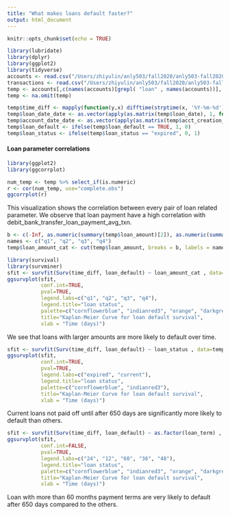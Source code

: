 ```yaml
---
title: "What makes loans default faster?"
output: html_document
---
```


```r
knitr::opts_chunk$set(echo = TRUE)
```

```r
library(lubridate)
library(dplyr)
library(ggplot2)
library(tidyverse)
accounts <- read.csv("/Users/zhiyulin/anly503/fall2020/anly503-fall2020-a5-zlds123/data/accounts_analytical.csv")
transactions <- read.csv("/Users/zhiyulin/anly503/fall2020/anly503-fall2020-a5-zlds123/data/transactions.csv")
temp <- accounts[,c(names(accounts)[grepl( "loan" , names(accounts))], "acct_creation_date")] 
temp <- na.omit(temp)

temp$time_diff <- mapply(function(y,x) difftime(strptime(x, '%Y-%m-%d'), strptime(y, '%Y-%m-%d'), units='days'), temp$acct_creation_date, temp$loan_date)
temp$loan_date_date <- as.vector(apply(as.matrix(temp$loan_date), 1, function(x) strptime(x, "%Y-%m-%d")))
temp$account_date_date <- as.vector(apply(as.matrix(temp$acct_creation_date), 1, function(x) strptime(x, "%Y-%m-%d")))
temp$loan_default <- ifelse(temp$loan_default == TRUE, 1, 0)
temp$loan_status <- ifelse(temp$loan_status == "expired", 0, 1)
```


#### Loan parameter correlations
```r
library(ggplot2)
library(ggcorrplot)

num_temp <- temp %>% select_if(is.numeric)
r <- cor(num_temp, use="complete.obs")
ggcorrplot(r)
```

This visualization shows the correlation between every pair of loan related parameter. We observe that loan payment have a high correlation with debit_bank_transfer_loan_payment_avg_txn. 

```r
b <- c(-Inf, as.numeric(summary(temp$loan_amount)[2]), as.numeric(summary(temp$loan_amount)[3]), as.numeric(summary(temp$loan_amount)[5]), Inf)
names <- c("q1", "q2", "q3", "q4")
temp$loan_amount_cat <- cut(temp$loan_amount, breaks = b, labels = names)
```

```r
library(survival)
library(survminer)
sfit <- survfit(Surv(time_diff, loan_default) ~ loan_amount_cat , data=temp)
ggsurvplot(sfit, 
           conf.int=TRUE, 
           pval=TRUE,
           legend.labs=c("q1", "q2", "q3", "q4"), 
           legend.title="loan status",  
           palette=c("cornflowerblue", "indianred3", "orange", "darkgreen"), 
           title="Kaplan-Meier Curve for loan default survival",
           xlab = "Time (days)")
```

We see that loans with larger amounts are more likely to default over time.

```r
sfit <- survfit(Surv(time_diff, loan_default) ~ loan_status , data=temp)
ggsurvplot(sfit, 
           conf.int=TRUE, 
           pval=TRUE,
           legend.labs=c("expired", "current"), 
           legend.title="loan status",  
           palette=c("cornflowerblue", "indianred3"), 
           title="Kaplan-Meier Curve for loan default survival",
           xlab = "Time (days)")
```

Current loans not paid off until after 650 days are significantly more likely to default than others.

```r
sfit <- survfit(Surv(time_diff, loan_default) ~ as.factor(loan_term) , data=temp)
ggsurvplot(sfit, 
           conf.int=FALSE, 
           pval=TRUE,
           legend.labs=c("24", "12", "60", "36", "48"), 
           legend.title="loan status",  
           palette=c("cornflowerblue", "indianred3", "orange", "darkgreen", "navy"), 
           title="Kaplan-Meier Curve for loan default survival",
           xlab = "Time (days)")
```

Loan with more than 60 months payment terms are very likely to default after 650 days compared to the others.